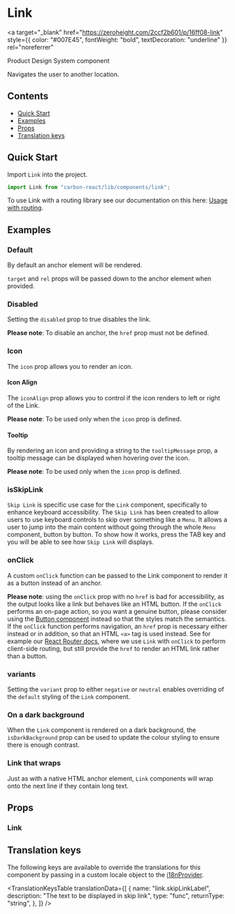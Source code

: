 

<Meta of={LinkStories} />

# Link

<a
  target="_blank"
  href="https://zeroheight.com/2ccf2b601/p/16ff08-link"
  style={{ color: "#007E45", fontWeight: "bold", textDecoration: "underline" }}
  rel="noreferrer"
>
  Product Design System component
</a>

Navigates the user to another location.

## Contents

- [Quick Start](#quick-start)
- [Examples](#examples)
- [Props](#props)
- [Translation keys](#translation-keys)

## Quick Start

Import `Link` into the project.

```javascript
import Link from "carbon-react/lib/components/link";
```

To use Link with a routing library see our documentation on this here: [Usage with routing](../?path=/docs/documentation-usage-with-routing--docs).

## Examples

### Default

By default an anchor element will be rendered.

`target` and `rel` props will be passed down to the anchor element when provided.

<Canvas of={LinkStories.DefaultStory} />

### Disabled

Setting the `disabled` prop to true disables the link.

**Please note**: To disable an anchor, the `href` prop must not be defined.

<Canvas of={LinkStories.WithDisabled} />

### Icon

The `icon` prop allows you to render an icon.

<Canvas of={LinkStories.WithIcon} />

#### Icon Align

The `iconAlign` prop allows you to control if the icon renders to left or right of the Link.

**Please note**: To be used only when the `icon` prop is defined.

<Canvas of={LinkStories.WithIconAlign} />

#### Tooltip

By rendering an icon and providing a string to the `tooltipMessage` prop, a tooltip message can be displayed when hovering over the icon.

**Please note**: To be used only when the `icon` prop is defined.

<Canvas of={LinkStories.WithTooltip} />

### isSkipLink

`Skip Link` is specific use case for the `Link` component, specifically to enhance keyboard accessibility.
The `Skip Link` has been created to allow users to use keyboard controls to skip over something like a `Menu`.
It allows a user to jump into the main content without going through the whole `Menu` component, button by button.
To show how it works, press the TAB key and you will be able to see how `Skip Link` will displays.

<Canvas of={LinkStories.WithIsSkipLink} />

### onClick

A custom `onClick` function can be passed to the Link component to render it as a button instead of an anchor.

**Please note**: using the `onClick` prop with no `href` is bad for accessibility, as the output looks like a link but behaves like an HTML button.
If the `onClick` performs an on-page action, so you want a genuine button, please consider using the [Button component](../?path=/docs/button--docs) instead so that the styles match the semantics. If the `onClick` function performs navigation, an `href` prop is necessary either instead or in addition, so that an
HTML `<a>` tag is used instead. See for example our [React Router docs](../?path=/docs/documentation-usage-with-routing--docs), where we use `Link` with `onClick` to
perform client-side routing, but still provide the `href` to render an HTML link rather than a button.

<Canvas of={LinkStories.WithOnClick} />

### variants

Setting the `variant` prop to either `negative` or `neutral` enables overriding of the `default` styling of the `Link` component.

<Canvas of={LinkStories.Variants} />

### On a dark background

When the `Link` component is rendered on a dark background, the `isDarkBackground` prop can be used to update the colour styling
to ensure there is enough contrast.

<Canvas of={LinkStories.OnADarkBackground} />

### Link that wraps

Just as with a native HTML anchor element, `Link` components will wrap onto the next line if they contain long text.

<Canvas of={LinkStories.Wrapping} />

## Props

### Link

<ArgTypes of={LinkStories} />

## Translation keys

The following keys are available to override the translations for this component by passing in a custom locale object
to the [i18nProvider](../?path=/docs/documentation-i18n--docs).

<TranslationKeysTable
  translationData={[
    {
      name: "link.skipLinkLabel",
      description: "The text to be displayed in skip link",
      type: "func",
      returnType: "string",
    },
  ]}
/>
